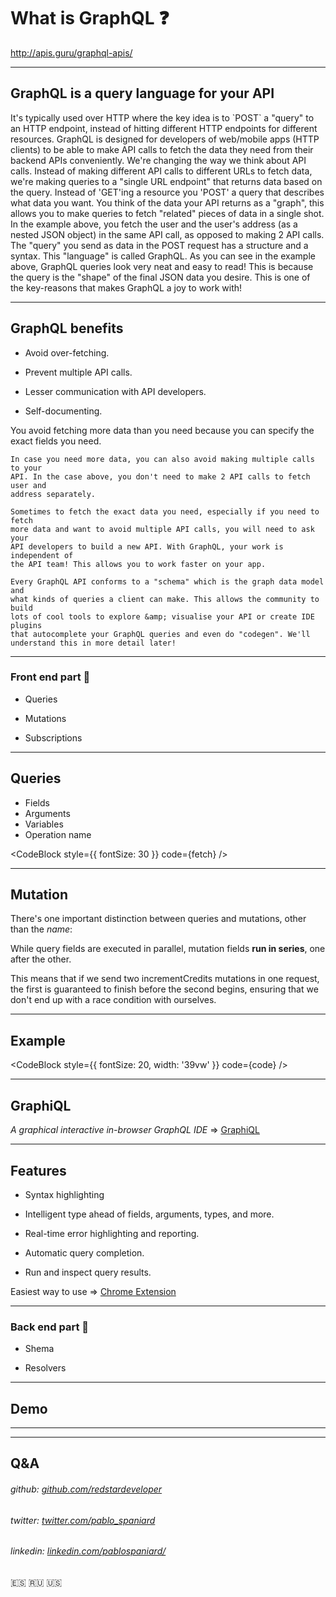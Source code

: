 




# What is GraphQL :question:

<Notes>http://apis.guru/graphql-apis/</Notes>

---

## GraphQL is a query language for your API

<Notes>
    It's typically used over HTTP where the key idea is to `POST` a "query" to
    an HTTP endpoint, instead of hitting different HTTP endpoints for different
    resources. GraphQL is designed for developers of web/mobile apps (HTTP
    clients) to be able to make API calls to fetch the data they need from their
    backend APIs conveniently.
    We're changing the way we think about API calls. Instead of making different API calls to different URLs to fetch data, we're making queries to a "single URL endpoint" that returns data based on the query.
    Instead of 'GET'ing a resource you 'POST' a query that describes what data you want.
    You think of the data your API returns as a "graph", this allows you to make queries to fetch "related" pieces of data in a single shot. In the example above, you fetch the user and the user's address (as a nested JSON object) in the same API call, as opposed to making 2 API calls.
    The "query" you send as data in the POST request has a structure and a syntax. This "language" is called GraphQL.
    As you can see in the example above, GraphQL queries look very neat and easy to read! This is because the query is the "shape" of the final JSON data you desire. This is one of the key-reasons that makes GraphQL a joy to work with!
</Notes>

---

## GraphQL benefits

<Appear>

-   Avoid over-fetching.


-   Prevent multiple API calls.


-   Lesser communication with API developers.


-   Self-documenting.


</Appear>

<Notes>
    You avoid fetching more data than you need because you can specify the exact
    fields you need.

    In case you need more data, you can also avoid making multiple calls to your
    API. In the case above, you don't need to make 2 API calls to fetch user and
    address separately.

    Sometimes to fetch the exact data you need, especially if you need to fetch
    more data and want to avoid multiple API calls, you will need to ask your
    API developers to build a new API. With GraphQL, your work is independent of
    the API team! This allows you to work faster on your app.

    Every GraphQL API conforms to a "schema" which is the graph data model and
    what kinds of queries a client can make. This allows the community to build
    lots of cool tools to explore &amp; visualise your API or create IDE plugins
    that autocomplete your GraphQL queries and even do "codegen". We'll
    understand this in more detail later!
</Notes>


---

### Front end part :speedboat:

-   Queries

-   Mutations

-   Subscriptions

---

## Queries

-   Fields
-   Arguments
-   Variables
-   Operation name

<CodeBlock style={{ fontSize: 30 }} code={fetch} />

---

## Mutation

There's one important distinction between queries and mutations, other than the _name_:

While query fields are executed in parallel, mutation fields **run in series**, one after the other.

<Notes>
    This means that if we send two incrementCredits mutations in one request, the first is guaranteed to finish before the second begins, ensuring that we don't end up with a race condition with ourselves.
</Notes>

---

## Example

<CodeBlock style={{ fontSize: 20, width: '39vw' }} code={code} />

---


## GraphiQL

_A graphical interactive in-browser GraphQL IDE_ => [GraphiQL](https://github.com/graphql/graphiql)

---

## Features

<Appear>

-   Syntax highlighting


-   Intelligent type ahead of fields, arguments, types, and more.


-   Real-time error highlighting and reporting.


-   Automatic query completion.


-   Run and inspect query results.


</Appear>

Easiest way to use => [Chrome Extension](https://chrome.google.com/webstore/detail/chromeiql/fkkiamalmpiidkljmicmjfbieiclmeij)

---

### Back end part :rowboat:

-   Shema

-   Resolvers

---

## Demo

---

<GraphiqlComponent />

---


## Q&A



###### _github_: [github.com/redstardeveloper](https://github.com/redstardeveloper)

###### _twitter_: [twitter.com/pablo_spaniard](https://twitter.com/pablo_spaniard)

###### _linkedin_: [linkedin.com/pablospaniard/](https://www.linkedin.com/in/pablospaniard/)

:es: :ru: :us:


